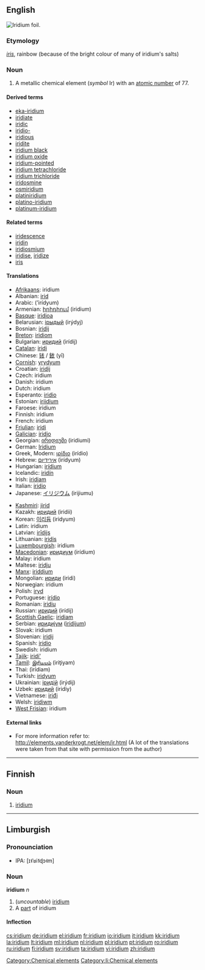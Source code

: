 {{elements|Ir|osmium|Os|platinum|Pt}}
{{also|Iridium}}
==English==
[[Image:Iridium foil.jpg|thumb|right|Iridium foil.]]
{{wikipedia}}
{{commons}}

===Etymology===
{{etyl|la}} ''[[iris#Latin|iris]]'', rainbow (because of the bright colour of many of iridium's salts)

===Noun===
{{en-noun|-}}

# A metallic chemical element (''symbol'' Ir) with an [[atomic number]] of 77.

====Derived terms====
* [[eka-iridium]]
* [[iridiate]]
* [[iridic]]
* [[iridio-]]
* [[iridious]]
* [[iridite]]
* [[iridium black]]
* [[iridium oxide]]
* [[iridium-pointed]]
* [[iridium tetrachloride]]
* [[iridium trichloride]]
* [[iridosmine]]
* [[osmiridium]]
* [[platiniridium]]
* [[platino-iridium]]
* [[platinum-iridium]]

====Related terms====
* [[iridescence]]
* [[iridin]]
* [[iridiosmium]]
* [[iridise]], [[iridize]]
* [[iris]]

====Translations====
{{trans-top|chemical element}}
* [[Afrikaans]]: iridium
* Albanian: [[irid]]
* Arabic: {{Arab|[[إريديوم]]}} (’irídyum) {{m}}
* Armenian: [[իրիդիում]] (iridium)
* [[Basque]]: [[iridioa]]
* Belarusian: [[iрыдый]] (irýdyj) {{m}}
* Bosnian: [[iridij]]
* [[Breton]]: [[iridiom]]
* Bulgarian: [[иридий]] (irídij) {{m}}
* [[Catalan]]: [[iridi]]
* Chinese: [[铱]] / [[銥]] (yī)
* [[Cornish]]: [[yrydyum]]
* Croatian: [[iridij]]
* Czech: iridium
* Danish: iridium
* Dutch: iridium {{n}}
* Esperanto: [[iridio]]
* Estonian: [[iriidium]]
* Faroese: iridium
* Finnish: iridium
* French: iridium {{m}}
* [[Friulian]]: [[iridi]]
* [[Galician]]: [[iridio]]
* Georgian: [[ირიდიუმი]] (iridiumi)
* German: [[Iridium]] {{n}}
* Greek, Modern: [[ιρίδιο]] (irídio) {{n}}
* Hebrew: [[אירידיום]] (irídyum)
* Hungarian: [[irídium]]
* Icelandic: [[iridín]]
* Irish: [[iridiam]]
* Italian: [[iridio]] {{m}}
* Japanese: [[イリジウム]] (irijiumu)
{{trans-mid}}
* [[Kashmiri]]: [[jirid]]
* Kazakh: [[иридий]] (iridii)
* Korean: [[이리듐]] (iridyum)
* Latin: iridium
* Latvian: [[irīdijs]]
* Lithuanian: [[iridis]]
* [[Luxembourgish]]: iridium
* [[Macedonian]]: [[иридиум]] (irídium) {{m}}
* Malay: iridium
* Maltese: [[iridju]]
* [[Manx]]: [[iriddjum]]
* Mongolian: [[ириди]] (iridi)
* Norwegian: iridium
* Polish: [[iryd]] {{m}}
* Portuguese: [[irídio]] {{m}}
* Romanian: [[iridiu]] {{n}}
* Russian: [[иридий]] (irídij) {{m}}
* [[Scottish Gaelic]]: [[iridiam]]
* Serbian: [[иридиjум]] ([[iridijum]]) {{m}}
* Slovak: iridium
* Slovenian: [[iridij]]
* Spanish: [[iridio]] {{m}}
* Swedish: iridium
* [[Tajik]]: [[iridi']]
* [[Tamil]]: [[இரிடியம்]] (iriţiyam)
* Thai: {{Thai|[[อิริเดียม]]}} (ìrídiam)
* Turkish: [[iridyum]]
* Ukrainian: [[iридiй]] (irýdij) {{m}}
* Uzbek: [[иридий]] (iridiy)
* Vietnamese: [[iriđi]]
* Welsh: [[iridiwm]]
* [[West Frisian]]: iridium
{{trans-bottom}}

====External links====
* For more information refer to: http://elements.vanderkrogt.net/elem/ir.html (A lot of the translations were taken from that site with permission from the author)

[[Category:Chemical elements]]

----

==Finnish==
{{wikipedia|lang=fi}}

===Noun===
{{fi-noun}}

# {{element|lang=fi}} [[#English|iridium]]

----

== Limburgish ==
=== Pronounciation ===
* IPA: [ɪ˧ˈʁi˦ɖɔ˧m]

=== Noun ===
'''iridium''' ''n''
# (''uncountable'') [[iridium#English|iridium]] 
# A [[part]] of iridium

==== Inflection ====
{{li-noun-um|iridi}}

[[Category:li:Chemical elements]]


[[cs:iridium]]
[[de:iridium]]
[[el:iridium]]
[[fr:iridium]]
[[io:iridium]]
[[it:iridium]]
[[kk:iridium]]
[[la:iridium]]
[[lt:iridium]]
[[ml:iridium]]
[[nl:iridium]]
[[pl:iridium]]
[[pt:iridium]]
[[ro:iridium]]
[[ru:iridium]]
[[fi:iridium]]
[[sv:iridium]]
[[ta:iridium]]
[[vi:iridium]]
[[zh:iridium]]